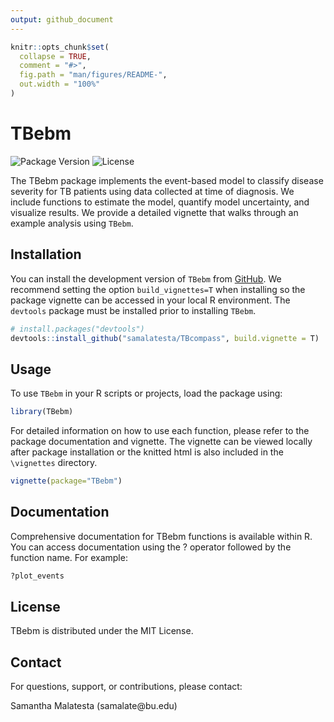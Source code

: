 ```yaml
---
output: github_document
---
```


<!-- README.md is generated from README.Rmd. Please edit that file -->

```r
knitr::opts_chunk$set(
  collapse = TRUE,
  comment = "#>",
  fig.path = "man/figures/README-",
  out.width = "100%"
)
```

# TBebm

![Package Version](https://img.shields.io/badge/version-0.1.0-blue.svg)
![License](https://img.shields.io/badge/license-MIT-green.svg)
<!-- badges: start -->
<!-- badges: end -->

The TBebm package implements the event-based model to classify disease severity for TB patients using data collected at time of diagnosis. We include functions to estimate the model, quantify model uncertainty, and visualize results. We provide a detailed vignette that walks through an example analysis using `TBebm`. 

## Installation

You can install the development version of `TBebm` from [GitHub](https://github.com/). We recommend setting the option `build_vignettes=T` when installing so the package vignette can be accessed in your local R environment. The `devtools` package must be installed prior to installing `TBebm`. 

``` r
# install.packages("devtools")
devtools::install_github("samalatesta/TBcompass", build.vignette = T)
```
## Usage

To use `TBebm` in your R scripts or projects, load the package using:

```R
library(TBebm)
```
For detailed information on how to use each function, please refer to the package documentation and vignette. The vignette can be viewed locally after package installation or the knitted html is also included in the `\vignettes` directory. 
```R
vignette(package="TBebm")
```

## Documentation

Comprehensive documentation for TBebm functions is available within R. You can access documentation using the ? operator followed by the function name. For example:

```R
?plot_events
```


## License

TBebm is distributed under the MIT License.

## Contact

For questions, support, or contributions, please contact:

Samantha Malatesta (samalate@bu.edu)

